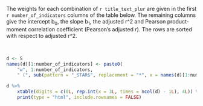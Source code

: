 The weights for each combination of `r title_text_plur` are given in the first `r number_of_indicators` columns of the table below. The remaining columns give the intercept b<sub>0</sub>, the slope b<sub>1</sub>, the adjusted r^2 and Pearson product-moment correlation coefficient (Pearson's adjusted r). The rows are sorted with respect to adjusted r^2.

<br>
```r
d <- S
names(d)[1:number_of_indicators] <- paste0(
    "w", 1:number_of_indicators, 
    " (", sub(pattern = "_STAR$", replacement = "*", x = names(d)[1:number_of_indicators]), ")")

d %>%
    xtable(digits = c(0L, rep.int(x = 3L, times = ncol(d) - 1L), 4L)) %>%
    print(type = "html", include.rownames = FALSE)
```
<br>